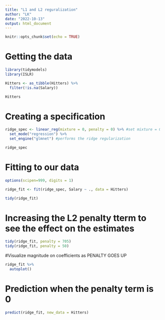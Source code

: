 ```yaml
---
title: "L1 and L2 reguralization"
author: "LK"
date: "2022-10-13"
output: html_document
---
```


```r
knitr::opts_chunk$set(echo = TRUE)
```

# Getting the data

```r
library(tidymodels)
library(ISLR)

Hitters <- as_tibble(Hitters) %>%
  filter(!is.na(Salary))

Hitters
```

# Creating a specification

```r
ridge_spec <- linear_reg(mixture = 0, penalty = 0) %>% #set mixture = 0 for ridge regularization and mixture = 1 for lasso regularization
  set_mode("regression") %>%
  set_engine("glmnet") #performs the ridge regularization

ridge_spec
```
# Fitting to our data

```r
options(scipen=999, digits = 1)

ridge_fit <- fit(ridge_spec, Salary ~ ., data = Hitters)

tidy(ridge_fit)
```
# Increasing the L2 penalty tterm to see the effect on the estimates

```r
tidy(ridge_fit, penalty = 705)
tidy(ridge_fit, penalty = 50)
```
#Visualize magnitude on coefficients as PENALTY GOES UP
```r
ridge_fit %>%
  autoplot()
```

# Prediction when the penalty term is 0
```r
predict(ridge_fit, new_data = Hitters)
```

